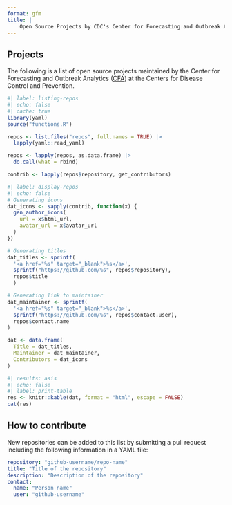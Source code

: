 ```yaml
---
format: gfm
title: |
    Open Source Projects by CDC's Center for Forecasting and Outbreak Analytics
---
```


## Projects

The following is a list of open source projects maintained by the Center for Forecasting and Outbreak Analytics ([CFA](https://www.cdc.gov/forecast-outbreak-analytics/index.html)) at the Centers for Disease Control and Prevention.

```r
#| label: listing-repos
#| echo: false
#| cache: true
library(yaml)
source("functions.R")

repos <- list.files("repos", full.names = TRUE) |>
  lapply(yaml::read_yaml)

repos <- lapply(repos, as.data.frame) |>
  do.call(what = rbind)

contrib <- lapply(repos$repository, get_contributors)
```

```r
#| label: display-repos
#| echo: false
# Generating icons
dat_icons <- sapply(contrib, function(x) {
  gen_author_icons(
    url = x$html_url, 
    avatar_url = x$avatar_url
  )
})

# Generating titles
dat_titles <- sprintf(
  '<a href="%s" target="_blank">%s</a>',
  sprintf("https://github.com/%s", repos$repository),
  repos$title
  )

# Generating link to maintainer
dat_maintainer <- sprintf(
  '<a href="%s" target="_blank">%s</a>',
  sprintf("https://github.com/%s", repos$contact.user),
  repos$contact.name
)

dat <- data.frame(
  Title = dat_titles,
  Maintainer = dat_maintainer,
  Contributors = dat_icons
)
```

```r
#| results: asis
#| echo: false
#| label: print-table
res <- knitr::kable(dat, format = "html", escape = FALSE)
cat(res)
```

## How to contribute

New repositories can be added to this list by submitting a pull request including the following information in a YAML file:

```yaml
repository: "github-username/repo-name"
title: "Title of the repository"
description: "Description of the repository"
contact:
  name: "Person name"
  user: "github-username"
```
